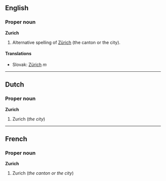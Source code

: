 ==English==
{{wikipedia}}
===Proper noun===
'''Zurich'''
#Alternative spelling of [[Zürich]] (the canton or the city).
====Translations====
*Slovak: [[Zürich]] ''m''

----

==Dutch==
===Proper noun===
'''Zurich'''

#Zurich (''the city'')

----
==French==
===Proper noun===
'''Zurich'''

#Zurich (''the canton or the city'')